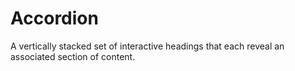 

<Meta title="Components/Accordion" name="Docs" />

# Accordion

A vertically stacked set of interactive headings that each reveal an associated
section of content.

<Canvas>
	<Story of={AccordionStories.primary} />
</Canvas>
